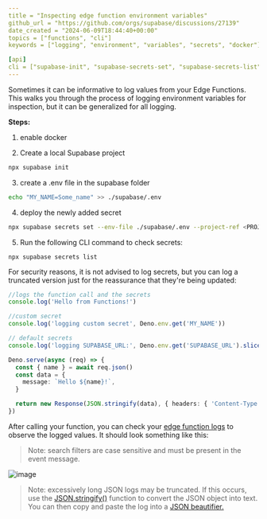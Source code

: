 ```yaml
---
title = "Inspecting edge function environment variables"
github_url = "https://github.com/orgs/supabase/discussions/27139"
date_created = "2024-06-09T18:44:40+00:00"
topics = ["functions", "cli"]
keywords = ["logging", "environment", "variables", "secrets", "docker"]

[api]
cli = ["supabase-init", "supabase-secrets-set", "supabase-secrets-list"]
---
```


Sometimes it can be informative to log values from your Edge Functions. This walks you through the process of logging environment variables for inspection, but it can be generalized for all logging.

**Steps:**

1. enable docker

2. Create a local Supabase project

```bash
npx supabase init
```

3. create a .env file in the supabase folder

```bash
echo "MY_NAME=Some_name" >> ./supabase/.env
```

4. deploy the newly added secret

```bash
npx supabase secrets set --env-file ./supabase/.env --project-ref <PROJECT REF>
```

5. Run the following CLI command to check secrets:

```
npx supabase secrets list
```

For security reasons, it is not advised to log secrets, but you can log a truncated version just for the reassurance that they're being updated:

```typescript
//logs the function call and the secrets
console.log('Hello from Functions!')

//custom secret
console.log('logging custom secret', Deno.env.get('MY_NAME'))

// default secrets
console.log('logging SUPABASE_URL:', Deno.env.get('SUPABASE_URL').slice(0, 15))

Deno.serve(async (req) => {
  const { name } = await req.json()
  const data = {
    message: `Hello ${name}!`,
  }

  return new Response(JSON.stringify(data), { headers: { 'Content-Type': 'application/json' } })
})
```

After calling your function, you can check your [edge function logs](https://supabase.com/dashboard/project/_/functions/hello-world/logs?s=logging) to observe the logged values. It should look something like this:

> Note: search filters are case sensitive and must be present in the event message.

![image](/docs/img/troubleshooting/a360b417-e0cc-4706-8df4-89af63dcdc70.png)

> Note: excessively long JSON logs may be truncated. If this occurs, use the [JSON.stringify()](https://developer.mozilla.org/en-US/docs/Web/JavaScript/Reference/Global_Objects/JSON/stringify) function to convert the JSON object into text. You can then copy and paste the log into a [JSON beautifier.](https://jsonformatter.org/)
